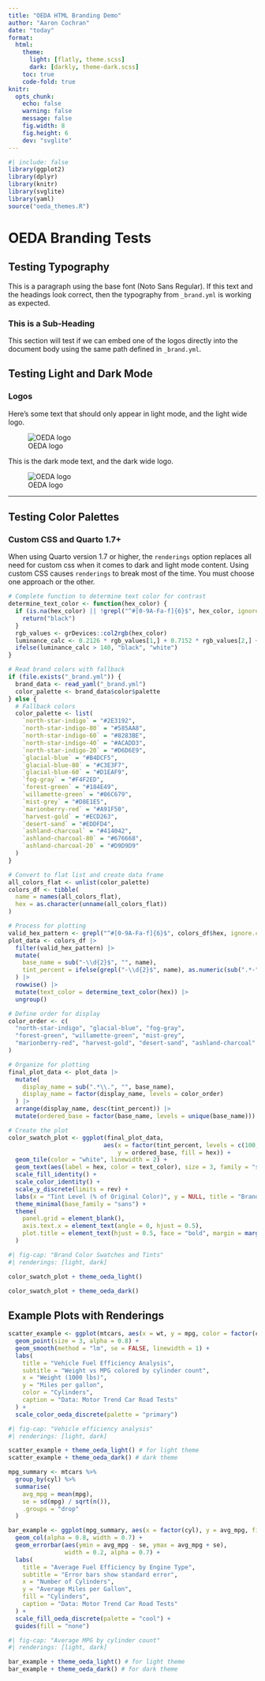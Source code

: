 ---
title: "OEDA HTML Branding Demo"
author: "Aaron Cochran"
date: "today"
format:
  html:
    theme:
      light: [flatly, theme.scss]
      dark: [darkly, theme-dark.scss]
    toc: true
    code-fold: true
knitr: 
  opts_chunk: 
    echo: false
    warning: false
    message: false
    fig.width: 8
    fig.height: 6
    dev: "svglite"
---

```{r setup}
#| include: false
library(ggplot2)
library(dplyr)
library(knitr)
library(svglite)
library(yaml)
source("oeda_themes.R")
```

# OEDA Branding Tests

## Testing Typography

This is a paragraph using the base font (Noto Sans Regular). If this text and the headings look correct, then the typography from `_brand.yml` is working as expected.

### This is a Sub-Heading

This section will test if we can embed one of the logos directly into the document body using the same path defined in `_brand.yml`.

## Testing Light and Dark Mode

### Logos

::: {.light-content}
Here's some text that should only appear in light mode, and the light wide logo.

![OEDA logo](/assets/oeda-logo-wide-light.svg)
:::

::: {.dark-content}
This is the dark mode text, and the dark wide logo.

![OEDA logo](/assets/oeda-logo-wide-dark.svg)
:::

---

## Testing Color Palettes

::: {.callout-important}

### Custom CSS and Quarto 1.7+

When using Quarto version 1.7 or higher, the `renderings` option replaces all need for custom css when it comes to dark and light mode content. Using custom CSS causes `renderings` to break most of the time. You must choose one approach or the other.

:::

```{r color-swatches}
# Complete function to determine text color for contrast
determine_text_color <- function(hex_color) {
  if (is.na(hex_color) || !grepl("^#[0-9A-Fa-f]{6}$", hex_color, ignore.case = TRUE)) {
    return("black")
  }
  rgb_values <- grDevices::col2rgb(hex_color)
  luminance_calc <- 0.2126 * rgb_values[1,] + 0.7152 * rgb_values[2,] + 0.0722 * rgb_values[3,]
  ifelse(luminance_calc > 140, "black", "white")
}

# Read brand colors with fallback
if (file.exists("_brand.yml")) {
  brand_data <- read_yaml("_brand.yml")
  color_palette <- brand_data$color$palette
} else {
  # Fallback colors
  color_palette <- list(
    `north-star-indigo` = "#2E3192",
    `north-star-indigo-80` = "#585AA8",
    `north-star-indigo-60` = "#8283BE",
    `north-star-indigo-40` = "#ACADD3",
    `north-star-indigo-20` = "#D6D6E9",
    `glacial-blue` = "#B4DCF5",
    `glacial-blue-80` = "#C3E3F7",
    `glacial-blue-60` = "#D1EAF9",
    `fog-gray` = "#F4F2ED",
    `forest-green` = "#184E49",
    `willamette-green` = "#86C679",
    `mist-grey` = "#D8E1E5",
    `marionberry-red` = "#A91F50",
    `harvest-gold` = "#ECD263",
    `desert-sand` = "#EDDFD4",
    `ashland-charcoal` = "#414042",
    `ashland-charcoal-80` = "#676668",
    `ashland-charcoal-20` = "#D9D9D9"
  )
}

# Convert to flat list and create data frame
all_colors_flat <- unlist(color_palette)
colors_df <- tibble(
  name = names(all_colors_flat),
  hex = as.character(unname(all_colors_flat))
)

# Process for plotting
valid_hex_pattern <- grepl("^#[0-9A-Fa-f]{6}$", colors_df$hex, ignore.case = TRUE)
plot_data <- colors_df |>
  filter(valid_hex_pattern) |>
  mutate(
    base_name = sub("-\\d{2}$", "", name),
    tint_percent = ifelse(grepl("-\\d{2}$", name), as.numeric(sub(".*-", "", name)), 100)
  ) |>
  rowwise() |>
  mutate(text_color = determine_text_color(hex)) |>
  ungroup()

# Define order for display
color_order <- c(
  "north-star-indigo", "glacial-blue", "fog-gray",
  "forest-green", "willamette-green", "mist-grey",
  "marionberry-red", "harvest-gold", "desert-sand", "ashland-charcoal"
)

# Organize for plotting
final_plot_data <- plot_data |>
  mutate(
    display_name = sub(".*\\.", "", base_name),
    display_name = factor(display_name, levels = color_order)
  ) |>
  arrange(display_name, desc(tint_percent)) |>
  mutate(ordered_base = factor(base_name, levels = unique(base_name)))

# Create the plot
color_swatch_plot <- ggplot(final_plot_data, 
                           aes(x = factor(tint_percent, levels = c(100, 80, 60, 40, 20, 10)),
                               y = ordered_base, fill = hex)) +
  geom_tile(color = "white", linewidth = 2) +
  geom_text(aes(label = hex, color = text_color), size = 3, family = "sans") +
  scale_fill_identity() +
  scale_color_identity() +
  scale_y_discrete(limits = rev) +
  labs(x = "Tint Level (% of Original Color)", y = NULL, title = "Brand Color Palette") +
  theme_minimal(base_family = "sans") +
  theme(
    panel.grid = element_blank(),
    axis.text.x = element_text(angle = 0, hjust = 0.5),
    plot.title = element_text(hjust = 0.5, face = "bold", margin = margin(b = 10))
  )

```

```{r render-swatch-plots}
#| fig-cap: "Brand Color Swatches and Tints"
#| renderings: [light, dark]

color_swatch_plot + theme_oeda_light()

color_swatch_plot + theme_oeda_dark()
```
## Example Plots with Renderings

```{r scatter-plot}



scatter_example <- ggplot(mtcars, aes(x = wt, y = mpg, color = factor(cyl))) +
  geom_point(size = 3, alpha = 0.8) +
  geom_smooth(method = "lm", se = FALSE, linewidth = 1) +
  labs(
    title = "Vehicle Fuel Efficiency Analysis",
    subtitle = "Weight vs MPG colored by cylinder count",
    x = "Weight (1000 lbs)",
    y = "Miles per gallon", 
    color = "Cylinders",
    caption = "Data: Motor Trend Car Road Tests"
  ) +
  scale_color_oeda_discrete(palette = "primary")


```

```{r render-scatter-plot}
#| fig-cap: "Vehicle efficiency analysis"
#| renderings: [light, dark]

scatter_example + theme_oeda_light() # for light theme
scatter_example + theme_oeda_dark() # dark theme

```
```{r bar-chart}


mpg_summary <- mtcars %>%
  group_by(cyl) %>%
  summarise(
    avg_mpg = mean(mpg),
    se = sd(mpg) / sqrt(n()),
    .groups = "drop"
  )

bar_example <- ggplot(mpg_summary, aes(x = factor(cyl), y = avg_mpg, fill = factor(cyl))) +
  geom_col(alpha = 0.8, width = 0.7) +
  geom_errorbar(aes(ymin = avg_mpg - se, ymax = avg_mpg + se), 
                width = 0.2, alpha = 0.7) +
  labs(
    title = "Average Fuel Efficiency by Engine Type", 
    subtitle = "Error bars show standard error",
    x = "Number of Cylinders",
    y = "Average Miles per Gallon",
    fill = "Cylinders",
    caption = "Data: Motor Trend Car Road Tests"
  ) +
  scale_fill_oeda_discrete(palette = "cool") +
  guides(fill = "none")


```


```{r render-bar-plot}
#| fig-cap: "Average MPG by cylinder count"
#| renderings: [light, dark]

bar_example + theme_oeda_light() # for light theme
bar_example + theme_oeda_dark() # for dark theme

```